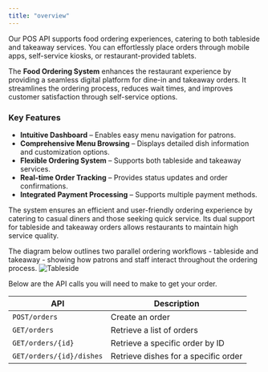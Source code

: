 ```yaml
---
title: "overview"
---
```


Our POS API supports food ordering experiences, catering to both tableside and takeaway services. You can effortlessly place orders through mobile apps, self-service kiosks, or restaurant-provided tablets.

The **Food Ordering System** enhances the restaurant experience by providing a seamless digital platform for dine-in and takeaway orders. It streamlines the ordering process, reduces wait times, and improves customer satisfaction through self-service options.

### Key Features

- **Intuitive Dashboard** – Enables easy menu navigation for patrons.
- **Comprehensive Menu Browsing** – Displays detailed dish information and customization options.
- **Flexible Ordering System** – Supports both tableside and takeaway services.
- **Real-time Order Tracking** – Provides status updates and order confirmations.
- **Integrated Payment Processing** – Supports multiple payment methods.

The system ensures an efficient and user-friendly ordering experience by catering to casual diners and those seeking quick service. Its dual support for tableside and takeaway orders allows restaurants to maintain high service quality.

The diagram below outlines two parallel ordering workflows - tableside and takeaway - showing how patrons and staff interact throughout the ordering process.
![Tableside](../../static/images/tableside.svg)

Below are the API calls you will need to make to get your order.

| API | Description |
| --- | --- |
| `POST/orders` | Create an order |
| `GET/orders` | Retrieve a list of orders |
| `GET/orders/{id}` | Retrieve a specific order by ID |
| `GET/orders/{id}/dishes` | Retrieve dishes for a specific order |
